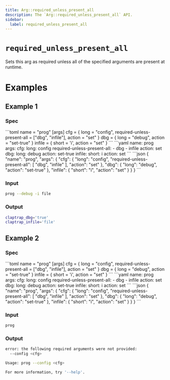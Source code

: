 ```yaml
---
title: Arg::required_unless_present_all
description: The `Arg::required_unless_present_all` API.
sidebar:
  label: required_unless_present_all
---
```



# `required_unless_present_all` <LinkButton href="https://docs.rs/clap/latest/clap/struct.Arg.html#method.required_unless_present_all" icon="open-book" variant="minimal"></LinkButton>

<Badge text="since 0.1.0" size="small" />

Sets this arg as required unless all of the specified arguments are present at runtime.

# Examples
## Example 1

### Spec

<Tabs syncKey="format">
  <TabItem label="TOML">
```toml
name = "prog"
[args]
cfg = { long = "config", required-unless-present-all = ["dbg", "infile"], action = "set" }
dbg = { long = "debug", action = "set-true" }
infile = { short = 'i', action = "set" }
```
  </TabItem>
  <TabItem label="YAML">
```yaml
name: prog
args:
  cfg:
    long: config
    required-unless-present-all:
    - dbg
    - infile
    action: set
  dbg:
    long: debug
    action: set-true
  infile:
    short: i
    action: set
```
  </TabItem>
  <TabItem label="JSON">
```json
{
  "name": "prog",
  "args": {
    "cfg": {
      "long": "config",
      "required-unless-present-all": [
        "dbg",
        "infile"
      ],
      "action": "set"
    },
    "dbg": {
      "long": "debug",
      "action": "set-true"
    },
    "infile": {
      "short": "i",
      "action": "set"
    }
  }
}
```
  </TabItem>
</Tabs>

### Input

```bash
prog --debug -i file
```

### Output

```bash
claptrap_dbg='true'
claptrap_infile='file'
```
## Example 2

### Spec

<Tabs syncKey="format">
  <TabItem label="TOML">
```toml
name = "prog"
[args]
cfg = { long = "config", required-unless-present-all = ["dbg", "infile"], action = "set" }
dbg = { long = "debug", action = "set-true" }
infile = { short = 'i', action = "set" }
```
  </TabItem>
  <TabItem label="YAML">
```yaml
name: prog
args:
  cfg:
    long: config
    required-unless-present-all:
    - dbg
    - infile
    action: set
  dbg:
    long: debug
    action: set-true
  infile:
    short: i
    action: set
```
  </TabItem>
  <TabItem label="JSON">
```json
{
  "name": "prog",
  "args": {
    "cfg": {
      "long": "config",
      "required-unless-present-all": [
        "dbg",
        "infile"
      ],
      "action": "set"
    },
    "dbg": {
      "long": "debug",
      "action": "set-true"
    },
    "infile": {
      "short": "i",
      "action": "set"
    }
  }
}
```
  </TabItem>
</Tabs>

### Input

```bash
prog
```

### Output

```bash
error: the following required arguments were not provided:
  --config <cfg>

Usage: prog --config <cfg>

For more information, try '--help'.
```
